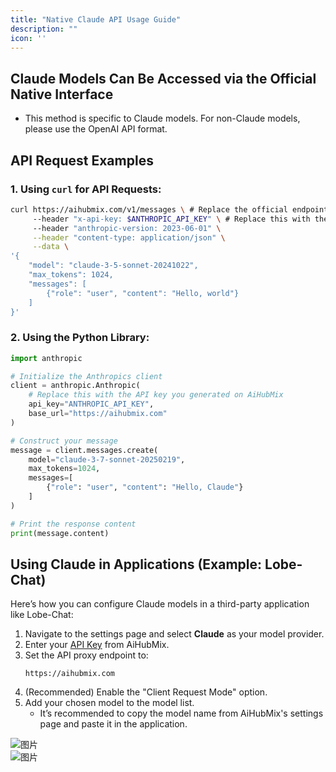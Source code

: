 ```yaml
---
title: "Native Claude API Usage Guide"
description: ""
icon: ''
---
```


## Claude Models Can Be Accessed via the Official Native Interface
- This method is specific to Claude models. For non-Claude models, please use the OpenAI API format.

## API Request Examples

### 1. Using `curl` for API Requests:
```bash
curl https://aihubmix.com/v1/messages \ # Replace the official endpoint with AiHubMix’s API endpoint
     --header "x-api-key: $ANTHROPIC_API_KEY" \ # Replace this with the API key you generated on AiHubMix
     --header "anthropic-version: 2023-06-01" \
     --header "content-type: application/json" \
     --data \
'{
    "model": "claude-3-5-sonnet-20241022",
    "max_tokens": 1024,
    "messages": [
        {"role": "user", "content": "Hello, world"}
    ]
}'
```

### 2. Using the Python Library:
```python
import anthropic

# Initialize the Anthropics client
client = anthropic.Anthropic(
    # Replace this with the API key you generated on AiHubMix
    api_key="ANTHROPIC_API_KEY",
    base_url="https://aihubmix.com"
)

# Construct your message
message = client.messages.create(
    model="claude-3-7-sonnet-20250219",
    max_tokens=1024,
    messages=[
        {"role": "user", "content": "Hello, Claude"}
    ]
)

# Print the response content
print(message.content)
```

## Using Claude in Applications (Example: Lobe-Chat)

Here’s how you can configure Claude models in a third-party application like Lobe-Chat:

1. Navigate to the settings page and select **Claude** as your model provider.
2. Enter your [API Key](https://aihubmix.com/token) from AiHubMix.
3. Set the API proxy endpoint to:
    ```
    https://aihubmix.com
    ```
4. (Recommended) Enable the "Client Request Mode" option.
5. Add your chosen model to the model list.
   - It’s recommended to copy the model name from AiHubMix's settings page and paste it in the application.

![图片](./../media/cla1.png)    
![图片](./../media/cla2.png)


